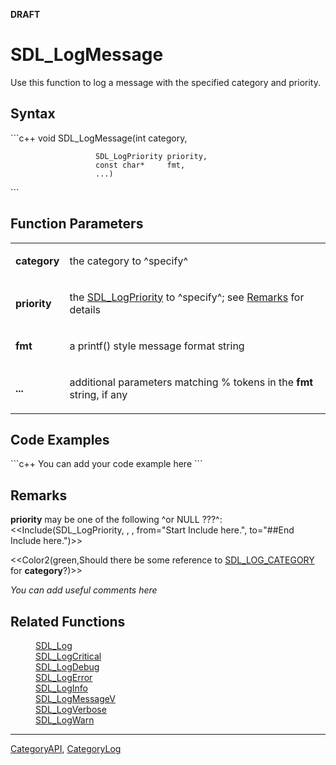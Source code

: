 <!-- pragma section-numbers off -->
<!-- pragma camelcase off -->
'''DRAFT'''

= SDL_LogMessage =
Use this function to log a message with the specified category and priority.


== Syntax ==
```c++
void SDL_LogMessage(int             category,
                    SDL_LogPriority priority,
                    const char*     fmt,
                    ...)
```

== Function Parameters ==
{|
|'''category'''
|the category to ^specify^
|-
|'''priority'''
|the [[SDL_LogPriority]] to ^specify^; see [[#Remarks|Remarks]] for details
|-
|'''fmt'''
|a printf() style message format string
|-
|'''...'''
|additional parameters matching % tokens in the '''fmt''' string, if any
|}

== Code Examples ==
```c++
You can add your code example here
```

== Remarks ==
'''priority''' may be one of the following ^or NULL ???^:
<<Include(SDL_LogPriority, , , from="Start Include here.", to="##End Include here.")>>

<<Color2(green,Should there be some reference to [[SDL_LOG_CATEGORY]] for '''category'''?)>>


''You can add useful comments here''


== Related Functions ==
:[[SDL_Log]]
:[[SDL_LogCritical]]
:[[SDL_LogDebug]]
:[[SDL_LogError]]
:[[SDL_LogInfo]]
:[[SDL_LogMessageV]]
:[[SDL_LogVerbose]]
:[[SDL_LogWarn]]

----
[[CategoryAPI]], [[CategoryLog]]
